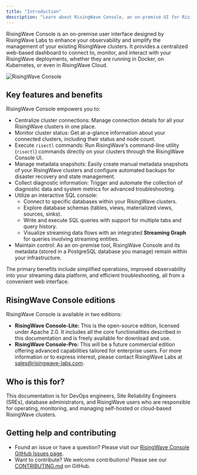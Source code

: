 ```yaml
---
title: "Introduction"
description: "Learn about RisingWave Console, an on-premise UI for RisingWave observability and management. Discover its key features, benefits, available editions, and how to get help or contribute."
---
```


RisingWave Console is an on-premise user interface designed by RisingWave Labs to enhance your observability and simplify the management of your existing RisingWave clusters. It provides a centralized web-based dashboard to connect to, monitor, and interact with your RisingWave deployments, whether they are running in Docker, on Kubernetes, or even in RisingWave Cloud.

![RisingWave Console](/images/risingwave-console/risingwave-console-intro.png)

## Key features and benefits

RisingWave Console empowers you to:

*   Centralize cluster connections: Manage connection details for all your RisingWave clusters in one place.
*   Monitor cluster status: Get at-a-glance information about your connected clusters, including their status and node count.
*   Execute `risectl` commands: Run RisingWave's command-line utility (`risectl`) commands directly on your clusters through the RisingWave Console UI.
*   Manage metadata snapshots: Easily create manual metadata snapshots of your RisingWave clusters and configure automated backups for disaster recovery and state management.
*   Collect diagnostic information: Trigger and automate the collection of diagnostic data and system metrics for advanced troubleshooting.
*   Utilize an interactive SQL console:
    *   Connect to specific databases within your RisingWave clusters.
    *   Explore database schemas (tables, views, materialized views, sources, sinks).
    *   Write and execute SQL queries with support for multiple tabs and query history.
    *   Visualize streaming data flows with an integrated **Streaming Graph** for queries involving streaming entities.
*   Maintain control: As an on-premise tool, RisingWave Console and its metadata (stored in a PostgreSQL database you manage) remain within your infrastructure.

The primary benefits include simplified operations, improved observability into your streaming data platform, and efficient troubleshooting, all from a convenient web interface.

## RisingWave Console editions

RisingWave Console is available in two editions:

*   **RisingWave Console-Lite:** This is the open-source edition, licensed under Apache 2.0. It includes all the core functionalities described in this documentation and is freely available for download and use.
*   **RisingWave Console-Pro:** This will be a future commercial edition offering advanced capabilities tailored for enterprise users. For more information or to express interest, please contact RisingWave Labs at [sales@risingwave-labs.com](mailto:sales@risingwave-labs.com).

## Who is this for?

This documentation is for DevOps engineers, Site Reliability Engineers (SREs), database administrators, and RisingWave users who are responsible for operating, monitoring, and managing self-hosted or cloud-based RisingWave clusters.

## Getting help and contributing

*   Found an issue or have a question? Please visit our [RisingWave Console GitHub Issues page](https://github.com/risingwavelabs/risingwave-console/issues).
*   Want to contribute? We welcome contributions! Please see our [CONTRIBUTING.md](https://github.com/risingwavelabs/risingwave-console/blob/main/CONTRIBUTING.md) on GitHub.